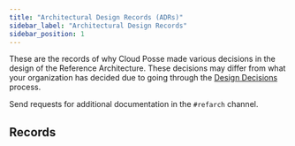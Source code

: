 ```yaml
---
title: "Architectural Design Records (ADRs)"
sidebar_label: "Architectural Design Records"
sidebar_position: 1
---
```


These are the records of why Cloud Posse made various decisions in the design of the Reference Architecture. These decisions may differ from what your organization has decided due to going through the [Design Decisions](/reference-architecture/design-decisions) process.

Send requests for additional documentation in the `#refarch` channel.

## Records

<DocCardList/>
